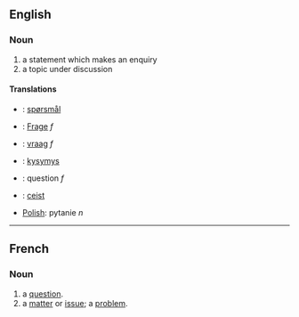 == English ==
=== Noun ===

#a statement which makes an enquiry
#a topic under discussion

==== Translations ====
*{{da}}: [[spørsmål]]
*{{de}}: [[Frage]] ''f''
*{{nl}}: [[vraag]] ''f''
*{{fi}}: [[kysymys]]
*{{fr}}: question ''f''
*{{ga}}: [[ceist]]
*[[Polish]]: pytanie ''n''

----

== French ==
=== Noun ===

# a [[question]].
# a [[matter]] or [[issue]]; a [[problem]].